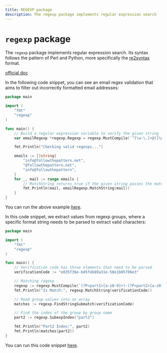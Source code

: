```yaml
---
title: REGEXP package
description: The regexp package implements regular expression search
---
```


# `regexp` package

The `regexp` package implements regular expression search. Its syntax follows the pattern of Perl and Python, more specifically the [re2syntax](https://github.com/google/re2/wiki/Syntax) format.

[official doc](https://pkg.go.dev/regexp)

In the following code snippet, you can see an email regex validation that aims to filter out incorrectly formatted email addresses:

```go copy
package main

import (
	"fmt"
	"regexp"
)

func main() {
	// Build a regular expression variable to verify the given string
	var emailRegexp *regexp.Regexp = regexp.MustCompile(`^[\w-\.]+@([\w-]+\.)+[\w-]{2,4}$`)

	fmt.Println("Checking valid regexps...")

	emails := []string{
		"info@followthepattern.net",
		"@followthepattern.net",
		"info@followthepattern",
	}
	for _, mail := range emails {
		// MatchString returns true if the given string passes the match with the regexp
		fmt.Println(mail, emailRegexp.MatchString(mail))
	}
}
```

You can run the above example [here](https://goplay.followthepattern.net/snippet/UJvT_tFE3XD).

In this code snippet, we extract values from regexp groups, where a specific format string needs to be parsed to extract valid characters:

```go copy
package main

import (
	"fmt"
	"regexp"
)

func main() {
	// Verification code has three elements that need to be parsed
	verificationCode := "e035f36e-b45f4b89a31e-58e1b05706e3"

	// Matching regexp
	regexp := regexp.MustCompile(`(?P<part1>[a-z0-9]+)-(?P<part2>[a-z0-9]+)-(?P<part3>[a-z0-9]+)`)
	fmt.Println("Is Match:", regexp.MatchString(verificationCode))

	// Read group values into an array
	matches := regexp.FindStringSubmatch(verificationCode)

	// Find the index of the group by group name
	part2 := regexp.SubexpIndex("part2")

	fmt.Println("Part2 Index:", part2)
	fmt.Println(matches[part2])
}
```

You can run this code snippet [here](https://goplay.followthepattern.net/snippet/RkxshCC-lLm).